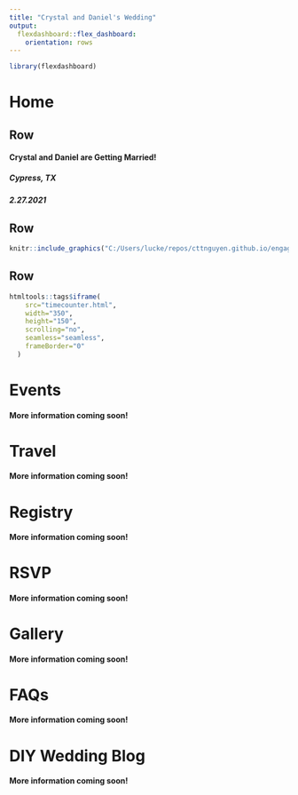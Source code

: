 ```yaml
---
title: "Crystal and Daniel's Wedding"
output: 
  flexdashboard::flex_dashboard:
    orientation: rows
---
```


<style>                     
.navbar, [data-toggle=tab], .navbar-brand{ 
  background-color:#003366!important; 
  border-color:#003366; 
  color:white!important; 
}
.bgred {
  background-color:#003366;
  color:white;
}
</style>       

```r
library(flexdashboard)
```

Home 
=======================================================================

Row {data-height=100}
-----------------------------------------------------------------------

#### Crystal and Daniel are Getting Married!

##### Cypress, TX

##### 2.27.2021

Row {data-height=100}
-----------------------------------------------------------------------

```r
knitr::include_graphics("C:/Users/lucke/repos/cttnguyen.github.io/engagement.JPG")
```

Row {data-height=100}
-----------------------------------------------------------------------

```r
htmltools::tags$iframe(
    src="timecounter.html",
    width="350", 
    height="150",
    scrolling="no", 
    seamless="seamless", 
    frameBorder="0"
  )
```

Events
=======================================================================

#### More information coming soon!

Travel
=======================================================================

#### More information coming soon!

Registry
=======================================================================

#### More information coming soon!

RSVP
=======================================================================

#### More information coming soon!

Gallery
=======================================================================

#### More information coming soon!

FAQs
=======================================================================

#### More information coming soon!

DIY Wedding Blog
=======================================================================

#### More information coming soon!
